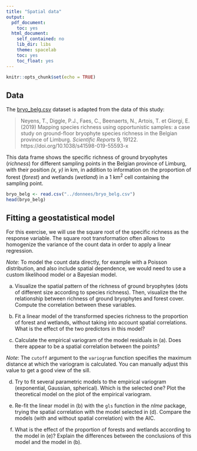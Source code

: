 ---
title: "Spatial data"
output:
  pdf_document:
    toc: yes
  html_document:
    self_contained: no
    lib_dir: libs
    theme: spacelab
    toc: yes
    toc_float: yes
---

```{r setup, include=FALSE}
knitr::opts_chunk$set(echo = TRUE)
```

## Data

The [bryo_belg.csv](data/bryo_belg.csv) dataset is adapted from the data of this study:

> Neyens, T., Diggle, P.J., Faes, C., Beenaerts, N., Artois, T. et Giorgi, E. (2019) Mapping species richness using opportunistic samples: a case study on ground-floor bryophyte species richness in the Belgian province of Limburg. *Scientific Reports* 9, 19122. https://doi.org/10.1038/s41598-019-55593-x

This data frame shows the specific richness of ground bryophytes (*richness*) for different sampling points in the Belgian province of Limburg, with their position *(x, y)* in km, in addition to information on the proportion of forest (*forest*) and wetlands (*wetland*) in a 1 km$^2$ cell containing the sampling point.

```{r}
bryo_belg <- read.csv("../donnees/bryo_belg.csv")
head(bryo_belg)
```

## Fitting a geostatistical model

For this exercise, we will use the square root of the specific richness as the response variable. The square root transformation often allows to homogenize the variance of the count data in order to apply a linear regression. 

*Note*: To model the count data directly, for example with a Poisson distribution, and also include spatial dependence, we would need to use a custom likelihood model or a Bayesian model.

a) Visualize the spatial pattern of the richness of ground bryophytes (dots of different size according to species richness). Then, visualize the the relationship between richness of ground bryophytes and forest cover. Compute the correlation between these variables.

b) Fit a linear model of the transformed species richness to the proportion of forest and wetlands, without taking into account spatial correlations. What is the effect of the two predictors in this model?

c) Calculate the empirical variogram of the model residuals in (a). Does there appear to be a spatial correlation between the points?

*Note*: The `cutoff` argument to the `variogram` function specifies the maximum distance at which the variogram is calculated. You can manually adjust this value to get a good view of the sill.

d) Try to fit several parametric models to the empirical variogram (exponential, Gaussian, spherical). Which is the selected one? Plot the theoretical model on the plot of the empirical variogram.

e) Re-fit the linear model in (b) with the `gls` function in the *nlme* package, trying the spatial correlation with the model selected in (d). Compare the models (with and without spatial correlation) with the AIC.

f) What is the effect of the proportion of forests and wetlands according to the model in (e)? Explain the differences between the conclusions of this model and the model in (b).
